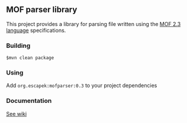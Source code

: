 == MOF parser library ==
This project provides a library for parsing file written using the [http://www.dmtf.org/education/mof MOF 2.3 language] specifications.

=== Building ===
 $mvn clean package
 
=== Using ===
Add <code>org.escapek:mofparser:0.3</code> to your project dependencies

=== Documentation ===

[http://www.beerfactory.org/wiki/display/MPL/MOF+parser+library See wiki]